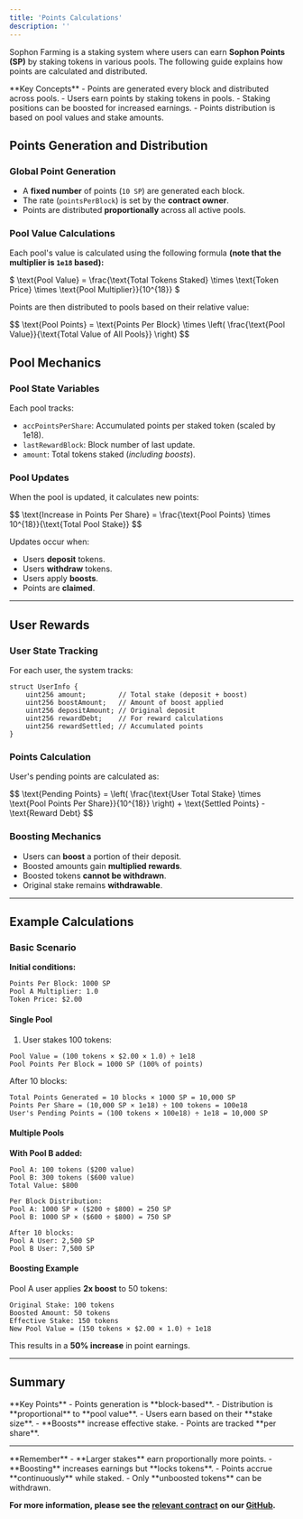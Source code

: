 ```yaml
---
title: 'Points Calculations'
description: ''
---
```


Sophon Farming is a staking system where users can earn **Sophon Points (SP)** by staking tokens in various pools. The following guide explains how points are calculated and distributed.

<Info>
**Key Concepts**
- Points are generated every block and distributed across pools.
- Users earn points by staking tokens in pools.
- Staking positions can be boosted for increased earnings.
- Points distribution is based on pool values and stake amounts.
</Info>

## Points Generation and Distribution

### Global Point Generation

- A **fixed number** of points (`10 SP`) are generated each block.
- The rate (`pointsPerBlock`) is set by the **contract owner**.
- Points are distributed **proportionally** across all active pools.

### Pool Value Calculations

Each pool's value is calculated using the following formula **(note that the multiplier is `1e18` based):**

<Tip>
$ \text{Pool Value} = \frac{\text{Total Tokens Staked} \times \text{Token Price} \times \text{Pool Multiplier}}{10^{18}} $
</Tip>

Points are then distributed to pools based on their relative value:

<Tip>
$$ \text{Pool Points} = \text{Points Per Block} \times \left( \frac{\text{Pool Value}}{\text{Total Value of All Pools}} \right) $$
</Tip>

## Pool Mechanics

### Pool State Variables

Each pool tracks:

- `accPointsPerShare`: Accumulated points per staked token (scaled by 1e18).
- `lastRewardBlock`: Block number of last update.
- `amount`: Total tokens staked (*including boosts*).

### Pool Updates

When the pool is updated, it calculates new points:

<Tip>
$$ \text{Increase in Points Per Share} = \frac{\text{Pool Points} \times 10^{18}}{\text{Total Pool Stake}} $$
</Tip>

Updates occur when:

- Users **deposit** tokens.
- Users **withdraw** tokens.
- Users apply **boosts**.
- Points are **claimed**.

---

## User Rewards

### User State Tracking

For each user, the system tracks:

```
struct UserInfo {
    uint256 amount;        // Total stake (deposit + boost)
    uint256 boostAmount;   // Amount of boost applied
    uint256 depositAmount; // Original deposit
    uint256 rewardDebt;    // For reward calculations
    uint256 rewardSettled; // Accumulated points
}
```

### Points Calculation

User's pending points are calculated as:

<Tip>
$$ \text{Pending Points} = \left( \frac{\text{User Total Stake} \times \text{Pool Points Per Share}}{10^{18}} \right) + \text{Settled Points} - \text{Reward Debt} $$
</Tip>

### Boosting Mechanics

- Users can **boost** a portion of their deposit.
- Boosted amounts gain **multiplied rewards**.
- Boosted tokens **cannot be withdrawn**.
- Original stake remains **withdrawable**.

---

## Example Calculations

### Basic Scenario

**Initial conditions:**

```
Points Per Block: 1000 SP
Pool A Multiplier: 1.0
Token Price: $2.00
```

#### Single Pool

1. User stakes 100 tokens:

```
Pool Value = (100 tokens × $2.00 × 1.0) ÷ 1e18
Pool Points Per Block = 1000 SP (100% of points)
```

After 10 blocks:

```
Total Points Generated = 10 blocks × 1000 SP = 10,000 SP
Points Per Share = (10,000 SP × 1e18) ÷ 100 tokens = 100e18
User's Pending Points = (100 tokens × 100e18) ÷ 1e18 = 10,000 SP
```

#### Multiple Pools

**With Pool B added:**

```
Pool A: 100 tokens ($200 value)
Pool B: 300 tokens ($600 value)
Total Value: $800

Per Block Distribution:
Pool A: 1000 SP × ($200 ÷ $800) = 250 SP
Pool B: 1000 SP × ($600 ÷ $800) = 750 SP

After 10 blocks:
Pool A User: 2,500 SP
Pool B User: 7,500 SP
```

#### Boosting Example

Pool A user applies **2x boost** to 50 tokens:

```
Original Stake: 100 tokens
Boosted Amount: 50 tokens
Effective Stake: 150 tokens
New Pool Value = (150 tokens × $2.00 × 1.0) ÷ 1e18
```

This results in a **50% increase** in point earnings.

---

## Summary

<Info>
**Key Points**
- Points generation is **block-based**.
- Distribution is **proportional** to **pool value**.
- Users earn based on their **stake size**.
- **Boosts** increase effective stake.
- Points are tracked **per share**.
</Info>

---

<Warning>
**Remember**
- **Larger stakes** earn proportionally more points.
- **Boosting** increases earnings but **locks tokens**.
- Points accrue **continuously** while staked.
- Only **unboosted tokens** can be withdrawn.
</Warning>

**For more information, please see the [relevant contract](https://github.com/sophon-org/farming-contracts/blob/bridgin/contracts/farm/SophonFarmingL2.sol) on our [GitHub](https://github.com/sophon-org).**
